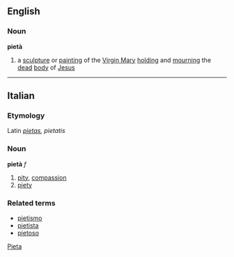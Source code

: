 ==English==
===Noun===
{{wikipedia}}
'''pietà'''

#a [[sculpture]] or [[painting]] of the [[Virgin Mary]] [[holding]] and [[mourning]] the [[dead]] [[body]] of [[Jesus]]

----

==Italian==
===Etymology===
Latin ''[[pietas]], pietatis''

===Noun===
'''pietà''' ''f''

# [[pity]], [[compassion]]
# [[piety]]

===Related terms===
*[[pietismo]]
*[[pietista]]
*[[pietoso]]

[[Category:English words spelled with diacritics or ligatures|Pieta]]